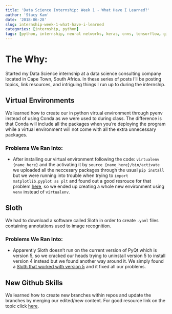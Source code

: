 ```yaml
---
title: 'Data Science Internship: Week 1 - What Have I Learned?'
author: 'Stacy Kam'
date: '2018-06-28'
slug: internship-week-1-what-have-i-learned
categories: [internship, python]
tags: [python, internship, neural networks, keras, cnns, tensorflow, github]
---
```


# The Why: 

Started my Data Science internship at a data science consulting company located in Cape Town, South Africa. In these series of posts I'll be posting topics, link resources, and intriguing things I run up to during the internship. 

## Virtual Environments

We learned how to create our in python virtual environment through pyenv instead of using Conda as we were used to during class. The difference is that Conda will include all the packages when you're deploying the program while a virtual environment will not come with all the extra unnecessary packages. 

### Problems We Ran Into:
- After installing our virtual environment following the code: `virtualenv {name_here}` and the activating it by `source {name_here}/bin/activate` we uploaded all the neccesary packages through the usual `pip install` but we were running into trouble when trying to `import matplotlib.pyplot as plt` and found out a good resrouce for that problem [here](https://matplotlib.org/faq/osx_framework.html#virtualenv), so we ended up creating a whole new environment using `venv` instead of `virtualenv`. 


## Sloth

We had to download a software called Sloth in order to create `.yaml` files containing annotations used to image recognition. 

### Problems We Ran Into:
- Apparently Sloth doesn't run on the current version of PyQt which is version 5, so we cracked our heads trying to uninstall version 5 to install version 4 instead but we found another way around it. We simply found a [Sloth that worked with version 5](https://github.com/thuyen/sloth/tree/qt5) and it fixed all our problems. 

## New Github Skills

We learned how to create new branches within repos and update the branches by merging our edited/new content. For good resource link on the topic click [here](https://github.com/Kunena/Kunena-Forum/wiki/Create-a-new-branch-with-git-and-manage-branches).
